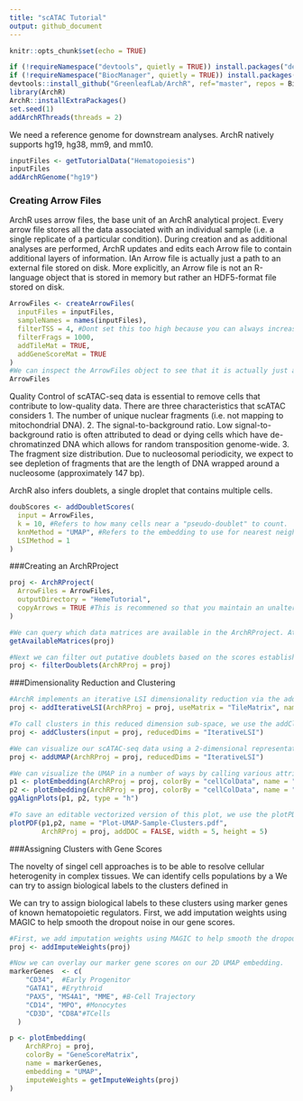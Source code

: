 ```yaml
---
title: "scATAC Tutorial"
output: github_document
---
```


```r
knitr::opts_chunk$set(echo = TRUE)
```

```r
if (!requireNamespace("devtools", quietly = TRUE)) install.packages("devtools")
if (!requireNamespace("BiocManager", quietly = TRUE)) install.packages("BiocManager")
devtools::install_github("GreenleafLab/ArchR", ref="master", repos = BiocManager::repositories())
library(ArchR)
ArchR::installExtraPackages()
set.seed(1)
addArchRThreads(threads = 2) 
```

We need a reference genome for downstream analyses. ArchR natively supports hg19, hg38, mm9, and mm10.

```r
inputFiles <- getTutorialData("Hematopoiesis")
inputFiles
addArchRGenome("hg19")
```

### Creating Arrow Files

ArchR uses arrow files, the base unit of an ArchR analytical project. Every arrow file stores all the data associated with an individual sample (i.e. a single replicate of a particular condition). During creation and as additional analyses are performed, ArchR updates and edits each Arrow file to contain additional layers of information. IAn Arrow file is actually just a path to an external file stored on disk. More explicitly, an Arrow file is not an R-language object that is stored in memory but rather an HDF5-format file stored on disk.

```r
ArrowFiles <- createArrowFiles(
  inputFiles = inputFiles,
  sampleNames = names(inputFiles),
  filterTSS = 4, #Dont set this too high because you can always increase later
  filterFrags = 1000, 
  addTileMat = TRUE,
  addGeneScoreMat = TRUE
)
#We can inspect the ArrowFiles object to see that it is actually just a character vector of Arrow file paths.
ArrowFiles
```

Quality Control of scATAC-seq data is essential to remove cells that contribute to low-quality data. There are three characteristics that scATAC considers 
1. The number of unique nuclear fragments (i.e. not mapping to mitochondrial DNA).
2. The signal-to-background ratio. Low signal-to-background ratio is often attributed to dead or dying cells which have de-chromatinzed DNA which allows for random transposition genome-wide.
3. The fragment size distribution. Due to nucleosomal periodicity, we expect to see depletion of fragments that are the length of DNA wrapped around a nucleosome (approximately 147 bp).

ArchR also infers doublets, a single droplet that contains multiple cells.
```r
doubScores <- addDoubletScores(
  input = ArrowFiles,
  k = 10, #Refers to how many cells near a "pseudo-doublet" to count.
  knnMethod = "UMAP", #Refers to the embedding to use for nearest neighbor search.
  LSIMethod = 1
)
```

###Creating an ArchRProject
```r
proj <- ArchRProject(
  ArrowFiles = ArrowFiles, 
  outputDirectory = "HemeTutorial",
  copyArrows = TRUE #This is recommened so that you maintain an unaltered copy for later usage.
)

#We can query which data matrices are available in the ArchRProject. At this point in time, we should have “GeneScoreMatrix” and “TileMatrix”. As we continue to work and add to the ArchRProject, we can use the following function to query which matricies are added to the project.
getAvailableMatrices(proj)

#Next we can filter out putative doublets based on the scores established in the `infer doublets` chunk. Importantly, this does not delete the data from the Arrow files, but rather forces ArchRProject to ignore these cells. 
proj <- filterDoublets(ArchRProj = proj)
```

###Dimensionality Reduction and Clustering

```r
#ArchR implements an iterative LSI dimensionality reduction via the addIterativeLSI() function.
proj <- addIterativeLSI(ArchRProj = proj, useMatrix = "TileMatrix", name = "IterativeLSI")

#To call clusters in this reduced dimension sub-space, we use the addClusters() function which uses Seurat’s graph clustering as the default clustering method.
proj <- addClusters(input = proj, reducedDims = "IterativeLSI")

#We can visualize our scATAC-seq data using a 2-dimensional representation such as Uniform Manifold Approximation and Projection (UMAP). To do this, we add a UMAP embedding to our ArchRProject object with the addUMAP() function. This function uses the uwot package to perform UMAP.
proj <- addUMAP(ArchRProj = proj, reducedDims = "IterativeLSI")

#We can visualize the UMAP in a number of ways by calling various attributes of the cells stored in the `cellColData` matrix. Here, we can visualize the UMAP by sample, or clusters.
p1 <- plotEmbedding(ArchRProj = proj, colorBy = "cellColData", name = "Sample", embedding = "UMAP")
p2 <- plotEmbedding(ArchRProj = proj, colorBy = "cellColData", name = "Clusters", embedding = "UMAP")
ggAlignPlots(p1, p2, type = "h")

#To save an editable vectorized version of this plot, we use the plotPDF() function.
plotPDF(p1,p2, name = "Plot-UMAP-Sample-Clusters.pdf",
        ArchRProj = proj, addDOC = FALSE, width = 5, height = 5)
```

###Assigning Clusters with Gene Scores

The novelty of singel cell approaches is to be able to resolve cellular heterogenity in complex tissues. We can identify cells populations by a We can try to assign biological labels to the clusters defined in 

We can try to assign biological labels to these clusters using marker genes of known hematopoietic regulators. First, we add imputation weights using MAGIC to help smooth the dropout noise in our gene scores.

```r
#First, we add imputation weights using MAGIC to help smooth the dropout noise in our gene scores
proj <- addImputeWeights(proj)

#Now we can overlay our marker gene scores on our 2D UMAP embedding.
markerGenes  <- c(
    "CD34",  #Early Progenitor
    "GATA1", #Erythroid
    "PAX5", "MS4A1", "MME", #B-Cell Trajectory
    "CD14", "MPO", #Monocytes
    "CD3D", "CD8A"#TCells
  )

p <- plotEmbedding(
    ArchRProj = proj, 
    colorBy = "GeneScoreMatrix", 
    name = markerGenes, 
    embedding = "UMAP",
    imputeWeights = getImputeWeights(proj)
)
```








